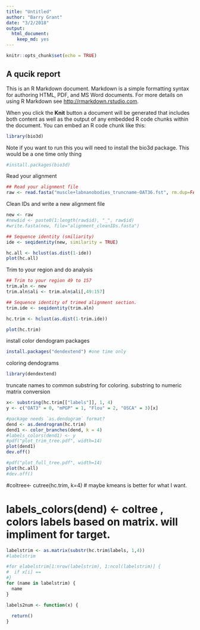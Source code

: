 ---
title: "Untitled"
author: "Barry Grant"
date: "3/2/2018"
output:
  html_document:
    keep_md: yes
---

```{r setup, include=FALSE}
knitr::opts_chunk$set(echo = TRUE)
```

## A qucik report

This is an R Markdown document. Markdown is a simple formatting syntax for authoring HTML, PDF, and MS Word documents. For more details on using R Markdown see <http://rmarkdown.rstudio.com>.

When you click the **Knit** button a document will be generated that includes both content as well as the output of any embedded R code chunks within the document. You can embed an R code chunk like this:

```{r}
library(bio3d)
```

Note if you want to run this you will need to install the bio3d package. This would be a one time only thing

```{r, eval=FALSE}
#install.packages(bio3d)
```

Read your alignment
```{r}
## Read your alignment file
raw <- read.fasta("muscle+labnanobodies_truncname-OAT36.fst", rm.dup=FALSE)
```

Clean IDs and write a new alignment file

```{r}
new <- raw
#new$id <- paste0(1:length(raw$id), "_", raw$id)
#write.fasta(new, file="alignment_cleanIDs.fasta")
```

```{r}
## Sequence identity (smiliarity)
ide <- seqidentity(new, similarity = TRUE)

hc.all <- hclust(as.dist(1-ide))
plot(hc.all)
```

Trim to your region and do analysis
```{r}
## Trim to your region 49 to 157
trim.aln <- new
trim.aln$ali <- trim.aln$ali[,49:157]

## Sequence identity of trimed alignment section.
trim.ide <- seqidentity(trim.aln)

hc.trim <- hclust(as.dist(1-trim.ide))

plot(hc.trim)

```
install color dendogram packages

```{r, eval= FALSE}
install.packages("dendextend") #one time only

```

coloring dendograms
```{r}
library(dendextend)

```


truncate names to common substring for coloring. substring to numeric matrix conversion
```{r, eval = FALSE}
x<- substring(hc.trim[["labels"]], 1, 4)
y <- c("OAT3" = 0, "mPGP" = 1, "Flou" = 2, "OSCA" = 3)[x]

```


```{r}
#package needs `as.dendogram` format?
dend <- as.dendrogram(hc.trim)
dend1 <- color_branches(dend, k = 4)
#labels_colors(dend1) <- y
#pdf("plot_trim_tree.pdf", width=14)
plot(dend1)
dev.off()

#pdf("plot_full_tree.pdf", width=14)
plot(hc.all)
#dev.off()

```

#coltree<- cutree(hc.trim, k=4) # maybe kmeans is better for what I want. 

# labels_colors(dend) <- coltree  , colors labels based on matrix. will impliment for target.  

```{r}
labelstrim <- as.matrix(substr(hc.trim$labels, 1,4))
#labelstrim

#for elabelstrim[1:nrow(labelstrim), 1:ncol(labelstrim)] {
#  if x[i] == 
#}
for (name in labelstrim) {
  name
}

```

```{r}
labels2num <- function(x) {
  
  return()
}
```

